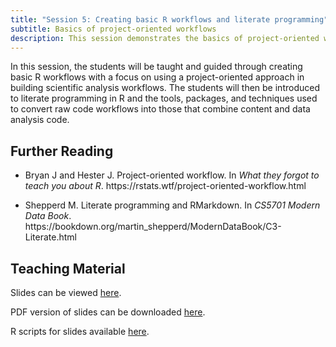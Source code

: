 ```yaml
---
title: "Session 5: Creating basic R workflows and literate programming"
subtitle: Basics of project-oriented workflows
description: This session demonstrates the basics of project-oriented workflows and introduces literate programming in R.
---
```


In this session, the students will be taught and guided through creating basic R workflows with a focus on using a project-oriented approach in building scientific analysis workflows. The students will then be introduced to literate programming in R and the tools, packages, and techniques used to convert raw code workflows into those that combine content and data analysis code.

## Further Reading

-   Bryan J and Hester J. Project-oriented workflow. In *What they forgot to teach you about R*. https://rstats.wtf/project-oriented-workflow.html

-   Shepperd M. Literate programming and RMarkdown. In *CS5701 Modern Data Book*. https://bookdown.org/martin_shepperd/ModernDataBook/C3-Literate.html

## Teaching Material

Slides can be viewed [here](https://oxford-ihtm.io/open-reproducible-science/session5.html).

PDF version of slides can be downloaded [here](https://oxford-ihtm.io/open-reproducible-science/pdf/session5-literate-programming.pdf).

R scripts for slides available [here](https://github.com/OxfordIHTM/open-reproducible-science/blob/main/session5.Rmd).
